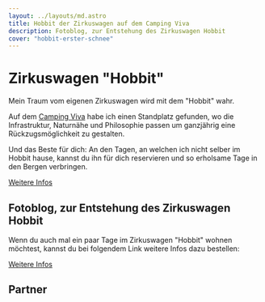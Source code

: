 ```yaml
---
layout: ../layouts/md.astro
title: Hobbit der Zirkuswagen auf dem Camping Viva
description: Fotoblog, zur Entstehung des Zirkuswagen Hobbit
cover: "hobbit-erster-schnee"
---
```



# Zirkuswagen "Hobbit"

Mein Traum vom eigenen Zirkuswagen wird mit dem "Hobbit" wahr.

Auf dem [Camping Viva](https://campingviva.ch) habe ich einen Standplatz gefunden, wo die Infrastruktur, Naturnähe und Philosophie passen um ganzjährig eine Rückzugsmöglichkeit zu gestalten.

Und das Beste für dich: An den Tagen, an welchen ich nicht selber im Hobbit hause, kannst du ihn für dich reservieren und so erholsame Tage in den Bergen verbringen.

<p class="mt-8 mb-16">
  <a class="button" href="https://subscribepage.io/hobbit">Weitere Infos</a>
</p>

## Fotoblog, zur Entstehung des Zirkuswagen Hobbit

<Gallery items={data.galleryFirst}/>

Wenn du auch mal ein paar Tage im Zirkuswagen "Hobbit" wohnen möchtest, kannst du bei folgendem Link weitere Infos dazu bestellen:

<p class="mt-8 mb-16">
  <a class="button" href="https://subscribepage.io/hobbit">Weitere Infos</a>
</p>


## Partner

<Gallery items={data.gallerySecond}/>